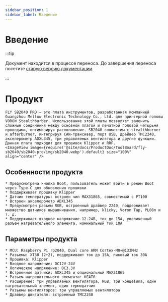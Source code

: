 ```yaml
---
sidebar_position: 1
sidebar_label: Введение
---
```




# Введение

:::tip

Документ находится в процессе переноса. До завершения переноса посетите [старую версию документации](https://mellow.klipper.cn/#/).

:::

# Продукт

    FLY SB2040 PRO — это плата инструментов, разработанная компанией Guangzhou Mellow Electronic Technology Co., Ltd. для принтерной головы VORON Stealthburber. Использование этой платы позволяет заменить сложные соединения между основной платой и печатной головой четырьмя проводами, оптимизируя расположение. SB2040 совместим с stealthburner и afterburner, интегрируя CAN-трансивер, порт USB, драйвер TMC2240, акселерометр ADXL345, три управляемых вентилятора и другие функции. Данная плата подходит для прошивок Klipper и RRF.
    <ImageView image={require('@site/docs/ProductDoc/ToolBoard/fly-sb2040/sb2040-pro/img/sb2040.webp').default} size="100%" align="center" />


## Особенности продукта

    * Предусмотрена кнопка Boot, пользователь может войти в режим Boot через Type-C для обновления прошивки
    * Поддерживает прошивку Klipper
    * Датчик температуры: встроен чип MAX31865, совместимый с PT100
    * Встроен акселерометр ADXL345
    * Предусмотрен разъем RGB, встроенный драйвер 2240, поддерживает множество датчиков выравнивания, например, klicky, Voron Tap, PL08n и т. д.
    * Поддерживает входное напряжение 12-24В, ток до 15А, увеличенный разъем нагревательного элемента, номинальный ток 10А


## Параметры продукта


    * MCU: Raspberry Pi rp2040, Dual core ARM Cortex-M0+@133MHz
    * Разъемы: XT30 (2+2), поддерживают ток до 15А, пиковый ток 30А
    * Прошивка: Klipper
    * Входное напряжение: DC12V-24V
    * Логическое напряжение: DC3.3V
    * Встроенные датчики: ADXL345 и опциональный MAX31865
    * Разъем нагревательного элемента: HEAT0
    * Расширение: три управляемых вентилятора, RGB, три концевика, один нагревательный элемент, один термодатчик
    * Разъемы вентиляторов: три управляемых вентилятора
    * Драйвер двигателя: встроенный TMC2240

